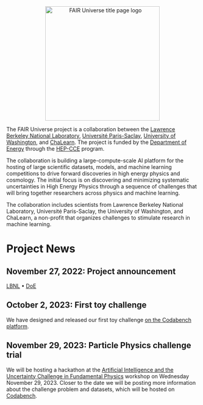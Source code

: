 <center><a><img src="images/FAIRUniverse.png" alt="FAIR Universe title page logo" width="300px"/></a></center>

The FAIR Universe project is a collaboration between the [Lawrence Berkeley National Laboratory](https://www.lbl.gov/), [Université Paris-Saclay](https://www.universite-paris-saclay.fr/en), [University of Washington](https://www.washington.edu/), and [ChaLearn](https://chalearn.org/). The project is funded by the [Department of Energy](https://www.energy.gov/) through the [HEP-CCE](https://www.energy.gov/science/hep/hep-cce) program.

The collaboration is building a large-compute-scale AI platform for the hosting of large scientific datasets, models, and machine learning competitions to drive forward discoveries in high energy physics and cosmology. The initial focus is on discovering and minimizing systematic uncertainties in High Energy Physics through a sequence of challenges that will bring together researchers across physics and machine learning.

The collaboration includes scientists from Lawrence Berkeley National Laboratory, Université Paris-Saclay, the University of Washington, and ChaLearn, a non-profit that organizes challenges to stimulate research in machine learning.

# Project News 

## November 27, 2022: Project announcement

[LBNL](https://cs.lbl.gov/news-media/news/2022/new-fair-universe-project-aims-to-build-supercomputer-scale-ai-benchmarks-for-hep-and-beyond/) • [DoE](https://www.newswise.com/doescience/department-of-energy-announces-6-4-million-for-artificial-intelligence-research-in-high-energy-physics/?article_id=779782)

## October 2, 2023: First toy challenge

We have designed and released our first toy challenge [on the Codabench platform](https://www.codabench.org/competitions/1152/).

## November 29, 2023: Particle Physics challenge trial

We will be hosting a hackathon at the [Artificial Intelligence and the Uncertainty Challenge in Fundamental Physics](https://indico.cern.ch/event/1067246/) workshop on Wednesday November 29, 2023. Closer to the date we will be posting more information about the challenge problem and datasets, which will be hosted on [Codabench](https://www.codabench.org/). 

<!-- Learn about our recent work: [Blog Posts](/about.qmd#blog) • [Presentations](/about.qmd#slides) • [Annual Reports](https://github.com/NASA-Openscapes/how_we_work) • [Flywheel Preprint](https://nasa-openscapes.github.io/about.html#flywheel-preprint) • [White Paper: The Value of Hosted JupyterHubs](https://nasa-openscapes.github.io/about.html#white-paper-value-of-hosted-jupyterhubs)  -->

<!-- Please connect with us on Twitter [\@openscapes](https://twitter.com/openscapes) or join [our newsletter](https://docs.google.com/forms/d/e/1FAIpQLSdgVXRp3V-w94GPWkR31RUfyBl37EphdQSlCOcnyeNlf8OLWw/viewform) -->
